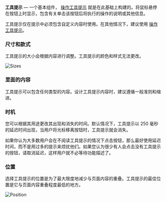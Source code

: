 **工具提示** — 一个基本组件， [操作工具提示](/design/guides/action-tooltip) 就是在此基础上构建的。将鼠标悬停在按钮上时显示，包含有关单击该按钮后将执行的操作的说明或其他信息。

工具提示仅在提示中必须包含自定义内容时使用。在其他情况下，建议使用 [操作工具提示](/design/guides/action-tooltip)。

### 尺寸和款式

工具提示的大小会根据内容进行调整。工具提示的颜色和样式无法更改。

![Sizes](/static/images/design/Tooltip/Sizes.png)


### 里面的内容

工具提示可以包含任何类型的内容。设计工具提示内容时，建议遵循一般准则和缩进。

### 时机

您可以根据其用途更改其出现和消失的时间。默认情况下，工具提示以 250 毫秒的延迟时间出现，当用户将光标移离按钮时，工具提示就会消失。

如果你认为大多数用户会在不阅读工具提示的情况下点击按钮，那么最好使用延迟时间，而不是用过多的提示来烦扰他们。如果您认为很少有人会点击没有工具提示的按钮，请取消延迟，这样用户就不必等待功能描述了。

### 位置

选择工具提示的位置是为了最大限度地减少与页面内容的重叠。工具提示的最佳位置是它与页面内容重叠程度最低的地方。

![Position](/static/images/design/Tooltip/Position.png)
